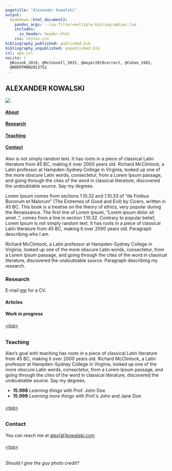 ```yaml
---
pagetitle: "Alexander Kowalski"
output: 
  bookdown::html_document2:
    pandoc_args: --lua-filter=multiple-bibliographies.lua
    includes:
      in_header: header.html
    css: styles.css
bibliography_published: published.bib
bibliography_unpublished: unpublished.bib
csl: apa.csl
nocite: |
  @Kossek_2019, @McConnell_2015, @moyer2019correct, @Cohen_1983, 
  @WOERTMAN2013752
---
```


:::: {.wrapper}
::: {}


:::


::: {}


:::


::: {.nameplate}
# ALEXANDER KOWALSKI


:::


::: {}

:::


::: {.nav}

![](images/headshot_2019.jpeg)

#### [About](#header)

#### [Research](#research)

#### [Teaching](#teaching)

#### [Contact](#contact)

:::


::: {.text}

Alex is not simply random text. It has roots in a piece of classical Latin literature from 45 BC, making it over 2000 years old. Richard McClintock, a Latin professor at Hampden-Sydney College in Virginia, looked up one of the more obscure Latin words, consectetur, from a Lorem Ipsum passage, and going through the cites of the word in classical literature, discovered the undoubtable source. Say my degrees.

Lorem Ipsum comes from sections 1.10.32 and 1.10.33 of "de Finibus Bonorum et Malorum" (The Extremes of Good and Evil) by Cicero, written in 45 BC. This book is a treatise on the theory of ethics, very popular during the Renaissance. The first line of Lorem Ipsum, "Lorem ipsum dolor sit amet..", comes from a line in section 1.10.32. Contrary to popular belief, Lorem Ipsum is not simply random text. It has roots in a piece of classical Latin literature from 45 BC, making it over 2000 years old. Paragraph describing who I am.

Richard McClintock, a Latin professor at Hampden-Sydney College in Virginia, looked up one of the more obscure Latin words, consectetur, from a Lorem Ipsum passage, and going through the cites of the word in classical literature, discovered the undoubtable source. Paragraph describing my research.


### Research

E-mail [me](mailto:test@email.com) for a CV.  

#### Articles

::: {#refs_published}
:::

#### Work in progress

::: {#refs_unpublished}
:::

###### [&lt;top&gt;](#header)

### Teaching

Alex's goal with teaching has roots in a piece of classical Latin literature from 45 BC, making it over 2000 years old. Richard McClintock, a Latin professor at Hampden-Sydney College in Virginia, looked up one of the more obscure Latin words, consectetur, from a Lorem Ipsum passage, and going through the cites of the word in classical literature, discovered the undoubtable source. Say my degrees.

- **15.998** *Learning things* with Prof. John Doe
- **15.999** *Learning more things* with Prof.'s John and Jane Doe

###### [&lt;top&gt;](#header)

### Contact

You can reach me at [alex&lbrack;at&rbrack;kowalski.com](mailto:alex@kowalski.com)

###### [&lt;top&gt;](#header)

###### Should I give the guy photo credit?

:::

::::